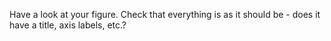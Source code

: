 Have a look at your figure. Check that everything is as it should be - does it have a title, axis labels, etc.?
